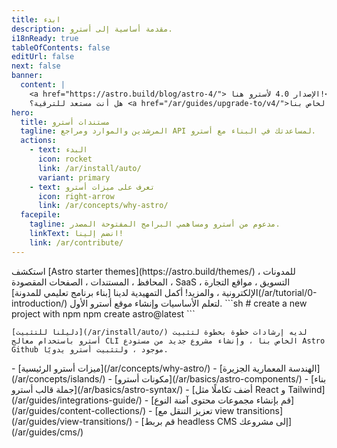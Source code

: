 ```yaml
---
title: ابدء
description: مقدمة أساسية إلى أسترو.
i18nReady: true
tableOfContents: false
editUrl: false
next: false
banner:
  content: |
    <a href="https://astro.build/blog/astro-4/"> الإصدار 4.0 لأسترو هنا!</a>
    هل أنت مستعد للترقية؟ <a href="/ar/guides/upgrade-to/v4/">اقرأ دليل الترقية الخاص بنا</a>.
hero:
  title: مستندات أسترو
  tagline: المرشدين والموارد ومراجع API لمساعدتك في البناء مع أسترو.
  actions:
    - text: البدء
      icon: rocket
      link: /ar/install/auto/
      variant: primary
    - text: تعرف على ميزات أسترو
      icon: right-arrow
      link: /ar/concepts/why-astro/
  facepile:
    tagline: مدعوم من أسترو ومساهمي البرامج المفتوحة المصدر.
    linkText: انضم إلينا!
    link: /ar/contribute/
---
```



<CardGrid>
  <Card title="ماذا ستبني مع أسترو" icon="laptop">
    استكشف [Astro starter themes](https://astro.build/themes/) للمدونات ، المحافظ ، المستندات ، الصفحات المقصودة ، SaaS ، التسويق ، مواقع التجارة الإلكترونية ، والمزيد!
  </Card>

  <Card title="قم بجولة إرشاد" icon="star">
    أكمل التمهيدية لدينا [بناء برنامج تعليمي للمدونة](/ar/tutorial/0-introduction/) لتعلم الأساسيات وإنشاء موقع أسترو الأول.
  </Card>

  <SplitCard title="ابدأ مشروعًا جديدًا" icon="rocket">
    ```sh
    # create a new project with npm
    npm create astro@latest
    ```
    
    [دليلنا للتثبيت](/ar/install/auto/) لديه إرشادات خطوة بخطوة لتثبيت أسترو باستخدام معالج CLI الخاص بنا ، وإنشاء مشروع جديد من مستودع Astro Github موجود ، ولتثبيت أسترو يدويًا.
  </SplitCard>

  <ListCard title="تعلم" icon="open-book">
    - [ميزات أسترو الرئيسية](/ar/concepts/why-astro/)
    - [الهندسة المعمارية الجزيرة](/ar/concepts/islands/)
    - [مكونات أسترو](/ar/basics/astro-components/)
    - [بناء جملة قالب أسترو](/ar/basics/astro-syntax/)
  </ListCard>

  <ListCard title="امتداد" icon="puzzle">
    - [أضف تكاملًا مثل React و Tailwind](/ar/guides/integrations-guide/)
    - [قم بإنشاء مجموعات محتوى آمنة النوع](/ar/guides/content-collections/)
    - [تعزيز التنقل مع view transitions](/ar/guides/view-transitions/)
    - [قم بربط headless CMS إلى مشروعك](/ar/guides/cms/)
  </ListCard>
</CardGrid>

<Discord title="هل لديك سؤال أو تريد المشاركة؟" cta="انضم إلينا على Discord"/>
